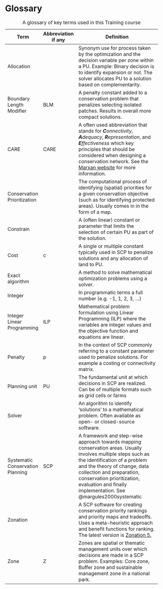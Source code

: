 # Glossary {#sec-glossary .unnumbered}

| Term                             | Abbreviation if any | Definition                                                                                                                                                                                                                                                                                                         |
|----------------------------------|---------------------|--------------------------------------------------------------------------------------------------------------------------------------------------------------------------------------------------------------------------------------------------------------------------------------------------------------------|
| Allocation                       |                     | Synonym use for process taken by the optimization and the decision variable per zone within a PU. Example: Binary decision is to identify expansion or not. The solver allocates PU to a solution based on complementarity.                                                                                        |
| Boundary Length Modifier         | BLM                 | A penalty constant added to a conservation problem that penalizes selecting isolated patches. Results in overall more compact solutions.                                                                                                                                                                           |
| CARE                             | CARE                | A often used abbreviation that stands for ***C**onnectivity*, ***A**dequacy*, ***R**epresentation*, and ***E**ffectiveness* which key principles that should be considered when designing a conservation network. See the [Marxan website](https://marxansolutions.org/the-care-principles/) for more information. |
| Conservation Prioritization      |                     | The computational process of identifying (spatial) priorities for a given conservation objective (such as for identifying protected areas). Usually comes in in the form of a map.                                                                                                                                 |
| Constrain                        |                     | A (often linear) constant or parameter that limits the selection of certain PU as part of the solution.                                                                                                                                                                                                            |
| Cost                             | c                   | A single or multiple constant typically used in SCP to penalize solutions and any allocation of land to PU.                                                                                                                                                                                                        |
| Exact algorithm                  |                     | A method to solve mathematical optimization problems using a solver.                                                                                                                                                                                                                                               |
| Integer                          |                     | In programmatic terms a full number (e.g. -1, 1, 2, 3, ...)                                                                                                                                                                                                                                                        |
| Integer Linear Programming       | ILP                 | Mathematical problem formulation using Linear Programming (ILP) where the variables are integer values and the objective function and equations are linear.                                                                                                                                                        |
| Penalty                          | p                   | In the context of SCP commonly referring to a constant parameter used to penalize solutions. For example a costing or connectivity matrix.                                                                                                                                                                         |
| Planning unit                    | PU                  | The fundamental unit at which decisions in SCP are realized. Can be of multiple formats such as grid cells or farms                                                                                                                                                                                                |
| Solver                           |                     | An algorithm to identify 'solutions' to a mathematical problem. Often available as open- or closed-source software.                                                                                                                                                                                                |
| Systematic Conservation Planning | SCP                 | A framework and step-wise approach towards mapping conservation areas. Usually involves multiple steps such as the identification of a problem and the theory of change, data collection and preparation, conservation prioritization, evaluation and finally implementation. See @margules2000systematic          |
| Zonation                         |                     | A SCP software for creating conservation priority rankings and priority maps and tradeoffs. Uses a meta-heuristic approach and benefit functions for ranking. The latest version is [Zonation 5.](https://zonationteam.github.io/Zonation5/)                                                                       |
| Zone                             | Z                   | Zones are spatial or thematic management units over which decisions are made in a SCP problem. Examples: Core zone, Buffer zone and sustainable management zone in a national park.                                                                                                                                |

: A glossary of key terms used in this Training course
